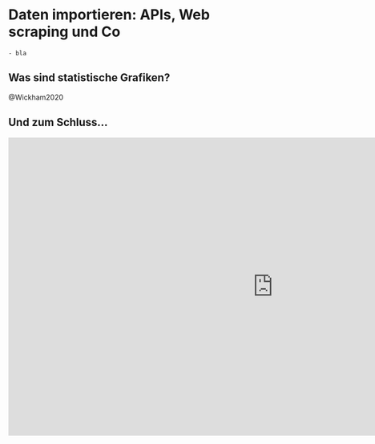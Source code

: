 # Daten importieren: APIs, Web scraping und Co {#scraping}


```block
- bla
```


## Was sind statistische Grafiken?

@Wickham2020


## Und zum Schluss...

<iframe width="1056" height="594" src="https://www.youtube.com/embed/9YTNYT1maa4" frameborder="0" allow="accelerometer; autoplay; encrypted-media; gyroscope; picture-in-picture" allowfullscreen></iframe>